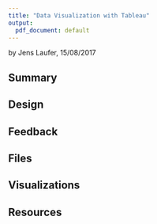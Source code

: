 ```yaml
---
title: "Data Visualization with Tableau"
output:
  pdf_document: default
---
```


by Jens Laufer, 15/08/2017


## Summary

## Design

## Feedback

## Files

## Visualizations

## Resources

